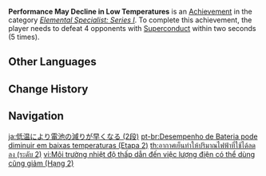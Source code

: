 {{Achievement Infobox
|title        = Performance May Decline in Low Temperatures
|id           = 82029
|order id     = 2029
|category     = Elemental Specialist: Series I
|description  = Defeat 4 opponents with [[Superconduct]] within 2s (×5).
|requirements = 
|primogems    = 10
|tracking     = Tracks the number of times the player defeated 4 opponents in this way.
|topic        = 
|set          = Performance May Decline in Low Temperatures
|tier         = 2
|tiers_total  = 3
}}
'''Performance May Decline in Low Temperatures''' is an [[Achievement]] in the category ''[[Elemental Specialist: Series I]]''. To complete this achievement, the player needs to defeat 4 opponents with [[Superconduct]] within two seconds (5 times).
<!--
==Trivia==

==Video Guides==
{{EVT
|video1   = 
|caption1 = 
}}
-->
==Other Languages==
{{Transclude|Performance May Decline in Low Temperatures|Other Languages}}

==Change History==
{{Change History|1.0}}
<!--
==References==
{{Reflist}}
-->
==Navigation==
{{Achievement Navbox}}

[[ja:低温により電池の減りが早くなる (2段)]]
[[pt-br:Desempenho de Bateria pode diminuir em baixas temperaturas (Etapa 2)]]
[[th:อากาศเย็นทำให้ปริมาณไฟฟ้าที่ใช้ได้ลดลง (ระดับ 2)]]
[[vi:Môi trường nhiệt độ thấp dẫn đến việc lượng điện có thể dùng cũng giảm (Hạng 2)]]